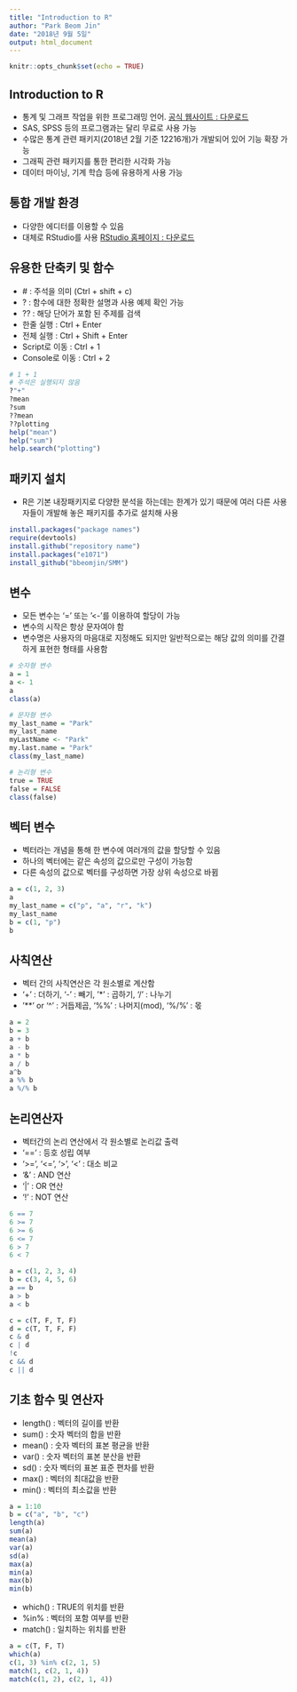 ```yaml
---
title: "Introduction to R"
author: "Park Beom Jin"
date: "2018년 9월 5일"
output: html_document
---
```


```r
knitr::opts_chunk$set(echo = TRUE)
```

## Introduction to R

- 통계 및 그래프 작업을 위한 프로그래밍 언어. [공식 웹사이트 : 다운로드](http://www.r-project.org/) 
- SAS, SPSS 등의 프로그램과는 달리 무료로 사용 가능
- 수많은 통계 관련 패키지(2018년 2월 기준 12216개)가 개발되어 있어 기능 확장 가능
- 그래픽 관련 패키지를 통한 편리한 시각화 가능
- 데이터 마이닝, 기계 학습 등에 유용하게 사용 가능

## 통합 개발 환경
- 다양한 에디터를 이용할 수 있음
- 대체로 RStudio를 사용 [RStudio 홈페이지 : 다운로드](https://www.rstudio.com/)

## 유용한 단축키 및 함수
- \# : 주석을 의미 (Ctrl + shift + c)
- ? : 함수에 대한 정확한 설명과 사용 예제 확인 가능
- ?? : 해당 단어가 포함 된 주제를 검색 
- 한줄 실행 : Ctrl + Enter
- 전체 실행 : Ctrl + Shift + Enter
- Script로 이동 : Ctrl + 1
- Console로 이동 : Ctrl + 2


```r
# 1 + 1
# 주석은 실행되지 않음
?"+"
?mean
?sum
??mean
??plotting
help("mean")
help("sum")
help.search("plotting")
```

## 패키지 설치
- R은 기본 내장패키지로 다양한 분석을 하는데는 한계가 있기 때문에 여러 다른 사용자들이 개발해 놓은 패키지를 추가로 설치해 사용

```r
install.packages("package names")
require(devtools)
install.github("repository name")
install.packages("e1071")
install_github("bbeomjin/SMM")
```

## 변수
- 모든 변수는 '=' 또는 '<-'를 이용하여 할당이 가능
- 변수의 시작은 항상 문자여야 함
- 변수명은 사용자의 마음대로 지정해도 되지만 일반적으로는 해당 값의 의미를 간결하게 표현한 형태를 사용함

```r
# 숫자형 변수
a = 1
a <- 1
a
class(a)

# 문자형 변수
my_last_name = "Park"
my_last_name
myLastName <- "Park"
my.last.name = "Park"
class(my_last_name)

# 논리형 변수
true = TRUE
false = FALSE
class(false)
```

## 벡터 변수 
- 벡터라는 개념을 통해 한 변수에 여러개의 값을 할당할 수 있음
- 하나의 벡터에는 같은 속성의 값으로만 구성이 가능함
- 다른 속성의 값으로 벡터를 구성하면 가장 상위 속성으로 바뀜

```r
a = c(1, 2, 3)
a
my_last_name = c("p", "a", "r", "k")
my_last_name
b = c(1, "p")
b
```

## 사칙연산
- 벡터 간의 사칙연산은 각 원소별로 계산함
- '+' : 더하기, '-' : 빼기, '*' : 곱하기, '/' : 나누기
- '**' or '^' : 거듭제곱, '%%' : 나머지(mod), '%/%' : 몫

```r
a = 2
b = 3
a + b
a - b
a * b
a / b
a^b
a %% b
a %/% b
```

## 논리연산자
- 벡터간의 논리 연산에서 각 원소별로 논리값 출력
- '==' : 등호 성립 여부
- '>=', '<=', '>', '<' : 대소 비교
- '&' : AND 연산
- '|' : OR 연산
- '!' : NOT 연산

```r
6 == 7
6 >= 7
6 >= 6
6 <= 7
6 > 7
6 < 7

a = c(1, 2, 3, 4)
b = c(3, 4, 5, 6)
a == b
a > b
a < b

c = c(T, F, T, F)
d = c(T, T, F, F)
c & d
c | d
!c
c && d
c || d
```

## 기초 함수 및 연산자
- length() : 벡터의 길이를 반환
- sum() : 숫자 벡터의 합을 반환
- mean() : 숫자 벡터의 표본 평균을 반환
- var() : 숫자 벡터의 표본 분산을 반환
- sd() : 숫자 벡터의 표본 표준 편차를 반환
- max() : 벡터의 최대값을 반환
- min() : 벡터의 최소값을 반환

```r
a = 1:10
b = c("a", "b", "c")
length(a)
sum(a)
mean(a)
var(a)
sd(a)
max(a)
min(a)
max(b)
min(b)
```

- which() : TRUE의 위치를 반환
- %in% : 벡터의 포함 여부를 반환
- match() : 일치하는 위치를 반환

```r
a = c(T, F, T)
which(a)
c(1, 3) %in% c(2, 1, 5)
match(1, c(2, 1, 4))
match(c(1, 2), c(2, 1, 4))
```

